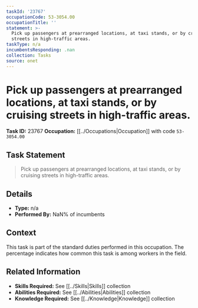 ```yaml
---
taskId: '23767'
occupationCode: 53-3054.00
occupationTitle: ''
statement: >-
  Pick up passengers at prearranged locations, at taxi stands, or by cruising
  streets in high-traffic areas.
taskType: n/a
incumbentsResponding: .nan
collection: Tasks
source: onet
---
```

# Pick up passengers at prearranged locations, at taxi stands, or by cruising streets in high-traffic areas.

**Task ID:** 23767
**Occupation:** [[../Occupations|Occupation]] with code `53-3054.00`

## Task Statement

> Pick up passengers at prearranged locations, at taxi stands, or by cruising streets in high-traffic areas.

## Details

- **Type:** n/a
- **Performed By:** NaN% of incumbents

## Context

This task is part of the standard duties performed in this occupation. The percentage indicates how common this task is among workers in the field.

## Related Information

- **Skills Required:** See [[../Skills|Skills]] collection
- **Abilities Required:** See [[../Abilities|Abilities]] collection
- **Knowledge Required:** See [[../Knowledge|Knowledge]] collection
